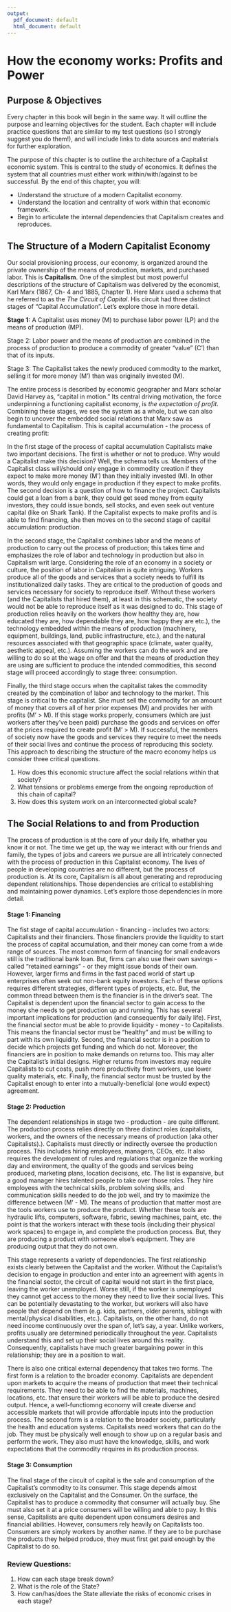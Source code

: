 ```yaml
---
output:
  pdf_document: default
  html_document: default
---
```


# How the economy works: Profits and Power

## Purpose & Objectives

Every chapter in this book will begin in the same way. It will outline the purpose and learning objectives for the student. Each chapter will include practice questions that are similar to my test questions (so I strongly suggest you do them!), and will include links to data sources and materials for further exploration.

The purpose of this chapter is to outline the architecture of a Capitalist economic system. This is central to the study of economics. It defines the system that all countries must either work within/with/against to be successful. By the end of this chapter, you will:

  * Understand the structure of a modern Capitalist economy.
  * Understand the location and centrality of work within that economic framework.
  * Begin to articulate the internal dependencies that Capitalism creates and reproduces.
  
## The Structure of a Modern Capitalist Economy
Our social provisioning process, our economy, is organized around the private ownership of the means of production, markets, and purchased labor. This is **Capitalism**. One of the simplest but most powerful descriptions of the structure of Capitalism was delivered by the economist, Karl Marx (1867, Ch- 4 and 1885, Chapter 1). Here Marx used a schema that he referred to as the *The Circuit of Capital*. His circuit had three distinct stages of "Capital Accumulation". Let's explore those in more detail. 

**Stage 1:** A Capitalist uses money (M) to purchase labor power (LP) and the means of production (MP).

\begin{equation}
M -> LP, MP
\end{equation}

Stage 2: Labor power and the means of production are combined in the process of production to produce a commodity of greater "value" (C') than that of its inputs.

\begin{equation}
C(L, MP) ... P - C'
\end{equation}

Stage 3: The Capitalist takes the newly produced commodity to the market, selling it for more money (M') than was originally invested (M).

\begin{equation}
C'-M'
\end{equation}

The entire process is described by economic geographer and Marx scholar David Harvey as, "capital in motion." Its central driving motivation, the force underpinning a functioning capitalist economy, is *the expectation of profit*. 
Combining these stages, we see the system as a whole, but we can also begin to uncover the embedded social relations that Marx saw as fundamental to Capitalism. This is capital accumulation - the process of creating profit:

\begin{equation}
M - C(L,MP)... P - C' - M'
\end{equation}

In the first stage of the process of capital accumulation Capitalists make two important decisions. The first is whether or not to produce. Why would a Capitalist make this decision? Well, the schema tells us. Members of the Capitalist class will/should only engage in commodity creation if they expect to make more money (M') than they initially invested (M). In other words, they would only engage in production if they expect to make profits. The second decision is a question of how to finance the project. Capitalists could get a loan from a bank, they could get seed money from equity investors, they could issue bonds, sell stocks, and even seek out venture capital (like on Shark Tank). If the Capitalist expects to make profits and is able to find financing, she then moves on to the second stage of capital accumulation: production.

In the second stage, the Capitalist combines labor and the means of production to carry out the process of production; this takes time and emphasizes the role of labor and technology in production but also in Capitalism writ large. Considering the role of an economy in a society or culture, the position of labor in Capitalism is quite intriguing. Workers produce all of the goods and services that a society needs to fulfill its institutionalized daily tasks. They are critical to the production of goods and services necessary for society to reproduce itself. Without these workers (and the Capitalists that hired them), at least in this schematic, the society would not be able to reproduce itself as it was designed to do. This stage of production relies heavily on the workers (how healthy they are, how educated they are, how dependable they are, how happy they are etc.), the technology embedded within the means of production (machinery, equipment, buildings, land, public infrastructure, etc.), and the natural resources associated with that geographic space (climate, water quality, aesthetic appeal, etc.). Assuming the workers can do the work and are willing to do so at the wage on offer and that the means of production they are using are sufficient to produce the intended commodities, this second stage will proceed accordingly to stage three: consumption.

Finally, the third stage occurs when the capitalist takes the commodity created by the combination of labor and technology to the market. This stage is critical to the capitalist. She must sell the commodity for an amount of money that covers all of her prior expenses (M) and provides her with profits (M' > M). If this stage works properly, consumers (which are just workers after they've been paid) purchase the goods and services on offer at the prices required to create profit (M' > M). If successful, the members of society now have the goods and services they require to meet the needs of their social lives and continue the process of reproducing this society. This approach to describing the structure of the macro economy helps us consider three critical questions. 

  1. How does this economic structure affect the social relations within that society? 
  2. What tensions or problems emerge from the ongoing reproduction of this chain of capital? 
  3. How does this system work on an interconnected global scale?

## The Social Relations to and from Production
The process of production is at the core of your daily life, whether you know it or not. The time we get up, the way we interact with our friends and family, the types of jobs and careers we pursue are all intricately connected with the process of production in this Capitalist economy. The lives of people in developing countries are no different, but the process of production is. At its core, Capitalism is all about generating and reproducing dependent relationships. Those dependencies are critical to establishing and maintaining power dynamics. Let's explore those dependencies in more detail.


#### Stage 1: Financing
The fist stage of capital accumulation - financing - includes two actors: Capitalists and their financiers. Those financiers provide the liquidity to start the process of capital accumulation, and their money can come from a wide range of sources. The most common form of financing for small endeavors still is the traditional bank loan. But, firms can also use their own savings - called "retained earnings" - or they might issue bonds of their own. However, larger firms and firms in the fast paced world of start up enterprises often seek out non-bank equity investors. Each of these options requires different strategies, different types of projects, etc. But, the common thread between them is the financier is in the driver's seat. The Capitalist is dependent upon the financial sector to gain access to the money she needs to get production up and running. This has several important implications for production (and consequently for daily life). First, the financial sector must be able to provide liquidity - money - to Capitalists. This means the financial sector must be "healthy" and must be willing to part with its own liquidity. Second, the financial sector is in a position to decide which projects get funding and which do not. Moreover, the financiers are in position to make demands on returns too. This may alter the Capitalist's initial designs. Higher returns from investors may require Capitalists to cut costs, push more productivity from workers, use lower quality materials, etc. Finally, the financial sector must be trusted by the Capitalist enough to enter into a mutually-beneficial (one would expect) agreement.

#### Stage 2: Production
The dependent relationships in stage two - production - are quite different. The production process relies directly on three distinct roles (capitalists, workers, and the owners of the necessary means of production (aka other Capitalists).). Capitalists must directly or indirectly oversee the production process. This includes hiring employees, managers, CEOs, etc. It also requires the development of rules and regulations that organize the working day and environment, the quality of the goods and services being produced, marketing plans, location decisions, etc. The list is expansive, but a good manager hires talented people to take over those roles. They hire employees with the technical skills, problem solving skills, and communication skills needed to do the job well, and try to maximize the difference between (M' - M). The means of production that matter most are the tools workers use to produce the product. Whether these tools are hydraulic lifts, computers, software, fabric, sewing machines, paint, etc. the point is that the workers interact with these tools (including their physical work spaces) to engage in, and complete the production process. But, they are producing a product with someone else's equipment. They are producing output that they do not own. 

This stage represents a variety of dependencies. The first relationship exists clearly between the Capitalist and the worker. Without the Capitalist's decision to engage in production and enter into an agreement with agents in the financial sector, the circuit of capital would not start in the first place, leaving the worker unemployed. Worse still, if the worker is unemployed they cannot get access to the money they need to live their social lives. This can be potentially devastating to the worker, but workers will also have people that depend on them (e.g. kids, partners, older parents, siblings with mental/physical disabilities, etc.). Capitalists, on the other hand, do not need income continuously over the span of, let's say, a year. Unlike workers, profits usually are determined periodically throughout the year. Capitalists understand this and set up their social lives around this reality. Consequently, capitalists have much greater bargaining power in this relationship; they are in a position to wait. 

There is also one critical external dependency that takes two forms. The first form is a relation to the broader economy. Capitalists are dependent upon markets to acquire the means of production that meet their technical requirements. They need to be able to find the materials, machines, locations, etc. that ensure their workers will be able to produce the desired output. Hence, a well-functiomng economy will create diverse and accessible markets that will provide affordable inputs into the production process. The second form is a relation to the broader society, particularly the health and education systems. Capitalists need workers that can do the job. They must be physically well enough to show up on a regular basis and perform the work. They also must have the knowledge, skills, and work expectations that the commodity requires in its production process.

#### Stage 3: Consumption
The final stage of the circuit of capital is the sale and consumption of the Capitalist's commodity to its consumer. This stage depends almost exclusively on the Capitalist and the Consumer. On the surface, the Capitalist has to produce a commodity that consumer will actually buy. She must also set it at a price consumers will be willing and able to pay. In this sense, Capitalists are quite dependent upon consumers desires and financial abilities. However, consumers rely heavily on Capitalists too. Consumers are simply workers by another name. If they are to be purchase the products they helped produce, they must first get paid enough by the Capitalist to do so. 


### Review Questions:

  1. How can each stage break down?
  2. What is the role of the State? 
  3. How can/has/does the State alleviate the risks of economic crises in each stage?













